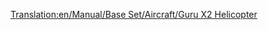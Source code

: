 [[Translation:en/Manual/Base Set/Aircraft/Guru X2 Helicopter]]
{{en/Manual/Base Set/Aircraft/Aircraft|Cost=34.863 (69,726)
|Speed=512 kph (320 MPH)
|Annual=2.165 (4,330)
|Designed=1997
|Lifespan=20
|Capacity=55 passengers & 20 bags of mail
|Description=This helicopter is the last of the two helicopters, and is fictional, but apparently built by Lockheed.
|Real-life=Fictional
}}